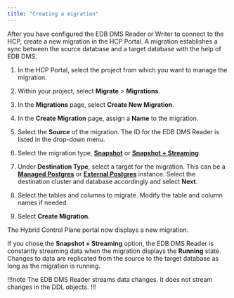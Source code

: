 ```yaml
---
title: "Creating a migration"
---
```


After you have configured the EDB DMS Reader or Writer to connect to the HCP, create a new migration in the HCP Portal. A migration establishes a sync between the source database and a target database with the help of EDB DMS.

1.  In the HCP Portal, select the project from which you want to manage the migration.

1.  Within your project, select **Migrate** > **Migrations**. 

1.  In the **Migrations** page, select **Create New Migration**. 

1.  In the **Create Migration** page, assign a **Name** to the migration. 

1.  Select the **Source** of the migration. The ID for the EDB DMS Reader is listed in the drop-down menu.

1.  Select the migration type, [**Snapshot**](/edb-postgres-ai/migration-etl/data-migration-service/terminology/#snapshot-migration) or [**Snapshot + Streaming**](/edb-postgres-ai/migration-etl/data-migration-service/terminology/#snapshot--streaming-migration).

1.  Under **Destination Type**, select a target for the migration. This can be a [**Managed Postgres**](/edb-postgres-ai/migration-etl/data-migration-service/terminology/#managed-postgres) or [**External Postgres**](/edb-postgres-ai/migration-etl/data-migration-service/terminology/#external-postgres) instance. Select the destination cluster and database accordingly and select **Next**.

1.  Select the tables and columns to migrate. Modify the table and column names if needed.

1.  Select **Create Migration**.

The Hybrid Control Plane portal now displays a new migration.

If you chose the **Snapshot + Streaming** option, the EDB DMS Reader is constantly streaming data when the migration displays the **Running** state. Changes to data are replicated from the source to the target database as long as the migration is running. 

!!!note 
   The EDB DMS Reader streams data changes. It does not stream changes in the DDL objects.
!!!
